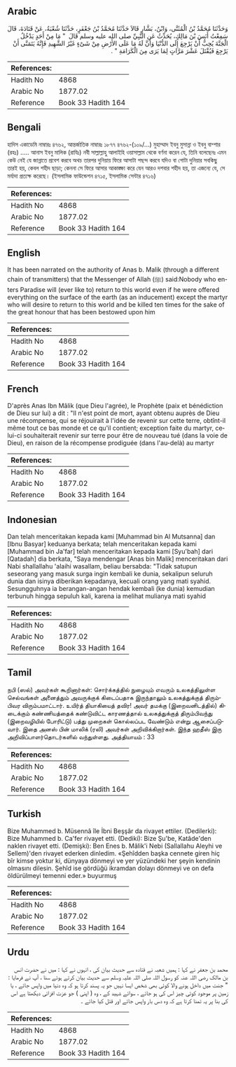 ## Arabic


<div dir="rtl" lang="ar" style={{fontSize:'larger',backgroundColor:'#f8f9fa',padding:20}}>
وَحَدَّثَنَا مُحَمَّدُ بْنُ الْمُثَنَّى، وَابْنُ، بَشَّارٍ قَالاَ حَدَّثَنَا مُحَمَّدُ بْنُ جَعْفَرٍ، حَدَّثَنَا شُعْبَةُ، عَنْ قَتَادَةَ، قَالَ سَمِعْتُ أَنَسَ بْنَ مَالِكٍ، يُحَدِّثُ عَنِ النَّبِيِّ صلى الله عليه وسلم قَالَ ‏ "‏ مَا مِنْ أَحَدٍ يَدْخُلُ الْجَنَّةَ يُحِبُّ أَنْ يَرْجِعَ إِلَى الدُّنْيَا وَأَنَّ لَهُ مَا عَلَى الأَرْضِ مِنْ شَىْءٍ غَيْرُ الشَّهِيدِ فَإِنَّهُ يَتَمَنَّى أَنْ يَرْجِعَ فَيُقْتَلَ عَشْرَ مَرَّاتٍ لِمَا يَرَى مِنَ الْكَرَامَةِ ‏"‏ ‏.‏
</div>
<div style={{backgroundColor:'#f8f9fa',padding:20, marginBottom: 10}}><table> <thead> <tr> <th>References:</th> <th></th> </tr> </thead> <tbody><tr><td>Hadith No</td><td>4868</td></tr><tr><td>Arabic No</td><td>1877.02</td></tr><tr><td>Reference</td><td>Book 33 Hadith 164</td></tr></tbody></table></div>

## Bengali


<div dir="ltr" lang="bn" style={{fontSize:'larger',backgroundColor:'#f8f9fa',padding:20}}>
হাদিস একাডেমি নাম্বারঃ ৪৭৬২, আন্তর্জাতিক নাম্বারঃ ১৮৭৭ ৪৭৬২-(১০৯/...) মুহাম্মাদ ইবনু মুসান্না ও ইবনু বাশ্শার (রহঃ) ..... আনাস ইবনু মালিক (রাযিঃ) নবী সাল্লাল্লাহু আলাইহি ওয়াসাল্লাম থেকে বর্ণনা করেন যে, তিনি বলেছেনঃ এমন কেউ নেই যে জান্নাতে প্রবেশ করবে অথচ তারপর দুনিয়ায় ফিরে আসাটা পছন্দ করবে যদিও বা গোটা দুনিয়ার সবকিছু তারই হয়, কেবল শহীদ ছাড়া; কেননা সে ফিরে আসার আকাঙ্ক্ষা করে যেন আরও দশবার শহীদ হয়, তা এজন্যে যে, সে মর্যাদা প্রত্যক্ষ করেছে। (ইসলামিক ফাউন্ডেশন ৪৭১৫, ইসলামিক সেন্টার ৪৭১৬)
</div>
<div style={{backgroundColor:'#f8f9fa',padding:20, marginBottom: 10}}><table> <thead> <tr> <th>References:</th> <th></th> </tr> </thead> <tbody><tr><td>Hadith No</td><td>4868</td></tr><tr><td>Arabic No</td><td>1877.02</td></tr><tr><td>Reference</td><td>Book 33 Hadith 164</td></tr></tbody></table></div>

## English


<div dir="ltr" lang="en" style={{fontSize:'larger',backgroundColor:'#f8f9fa',padding:20}}>
It has been narrated on the authority of Anas b. Malik (through a different chain of transmitters) that the Messenger of Allah (ﷺ) said:Nobody who enters Paradise will (ever like to) return to this world even if he were offered everything on the surface of the earth (as an inducement) except the martyr who will desire to return to this world and be killed ten times for the sake of the great honour that has been bestowed upon him
</div>
<div style={{backgroundColor:'#f8f9fa',padding:20, marginBottom: 10}}><table> <thead> <tr> <th>References:</th> <th></th> </tr> </thead> <tbody><tr><td>Hadith No</td><td>4868</td></tr><tr><td>Arabic No</td><td>1877.02</td></tr><tr><td>Reference</td><td>Book 33 Hadith 164</td></tr></tbody></table></div>

## French


<div dir="ltr" lang="fr" style={{fontSize:'larger',backgroundColor:'#f8f9fa',padding:20}}>
D'après Anas Ibn Mâlik (que Dieu l'agrée), le Prophète (paix et bénédiction de Dieu sur lui) a dit : "Il n'est point de mort, ayant obtenu auprès de Dieu une récompense, qui se réjouirait à l'idée de revenir sur cette terre, obtînt-il même tout ce bas monde et ce qu'il contient; exception faite du martyr, celui-ci souhaiterait revenir sur terre pour être de nouveau tué (dans la voie de Dieu), en raison de la récompense prodiguée (dans l'au-delà) au martyr
</div>
<div style={{backgroundColor:'#f8f9fa',padding:20, marginBottom: 10}}><table> <thead> <tr> <th>References:</th> <th></th> </tr> </thead> <tbody><tr><td>Hadith No</td><td>4868</td></tr><tr><td>Arabic No</td><td>1877.02</td></tr><tr><td>Reference</td><td>Book 33 Hadith 164</td></tr></tbody></table></div>

## Indonesian


<div dir="ltr" lang="id" style={{fontSize:'larger',backgroundColor:'#f8f9fa',padding:20}}>
Dan telah menceritakan kepada kami [Muhammad bin Al Mutsanna] dan [Ibnu Basyar] keduanya berkata; telah menceritakan kepada kami [Muhammad bin Ja'far] telah menceritakan kepada kami [Syu'bah] dari [Qatadah] dia berkata, "Saya mendengar [Anas bin Malik] menceritakan dari Nabi shallallahu 'alaihi wasallam, beliau bersabda: "Tidak satupun seseorang yang masuk surga ingin kembali ke dunia, sekalipun seluruh dunia dan isinya diberikan kepadanya, kecuali orang yang mati syahid. Sesungguhnya ia berangan-angan hendak kembali (ke dunia) kemudian terbunuh hingga sepuluh kali, karena ia melihat mulianya mati syahid
</div>
<div style={{backgroundColor:'#f8f9fa',padding:20, marginBottom: 10}}><table> <thead> <tr> <th>References:</th> <th></th> </tr> </thead> <tbody><tr><td>Hadith No</td><td>4868</td></tr><tr><td>Arabic No</td><td>1877.02</td></tr><tr><td>Reference</td><td>Book 33 Hadith 164</td></tr></tbody></table></div>

## Tamil


<div dir="ltr" lang="ta" style={{fontSize:'larger',backgroundColor:'#f8f9fa',padding:20}}>
நபி (ஸல்) அவர்கள் கூறினார்கள்: சொர்க்கத்தில் நுழையும் எவரும் உலகத்திலுள்ள செல்வங்கள் அனைத்தும் அவருக்குக் கிடைப்பதாக இருந்தாலும் உலகத்துக்குத் திரும்பிவர விரும்பமாட்டார். உயிர்த் தியாகியைத் தவிர! அவர் தமக்கு (இறைவனிடத்தில்) கிடைக்கும் கண்ணியத்தைக் கண்டுவிட்ட காரணத்தால் உலகத்துக்குத் திரும்பிவந்து (இறைவழியில் போரிட்டு) பத்து முறைகள் கொல்லப்பட வேண்டும் என்று ஆசைப்படுவார். இதை அனஸ் பின் மாலிக் (ரலி) அவர்கள் அறிவிக்கிறார்கள். இந்த ஹதீஸ் இரு அறிவிப்பாளர்தொடர்களில் வந்துள்ளது. அத்தியாயம் : 33
</div>
<div style={{backgroundColor:'#f8f9fa',padding:20, marginBottom: 10}}><table> <thead> <tr> <th>References:</th> <th></th> </tr> </thead> <tbody><tr><td>Hadith No</td><td>4868</td></tr><tr><td>Arabic No</td><td>1877.02</td></tr><tr><td>Reference</td><td>Book 33 Hadith 164</td></tr></tbody></table></div>

## Turkish


<div dir="ltr" lang="tr" style={{fontSize:'larger',backgroundColor:'#f8f9fa',padding:20}}>
Bize Muhammed b. Müsennâ île İbni Beşşâr da rivayet ettiler. (Dedilerki): Bize Muhammed b. Ca'fer rivayet etti. (Dediki): Bize Şu'be, Katâde'den naklen rivayet etti. (Demişki): Ben Enes b. Mâlik'i Nebi (Sallallahu Aleyhi ve Sellem)'den rivayet ederken dinledim. «Şehîdden başka cennete giren hiç bîr kimse yoktur ki, dünyaya dönmeyi ve yer yüzündeki her şeyin kendinin olmasını dilesin. Şehîd ise gördüğü ikramdan dolayı dönmeyi ve on defa öldürülmeyi temenni eder.» buyurmuş
</div>
<div style={{backgroundColor:'#f8f9fa',padding:20, marginBottom: 10}}><table> <thead> <tr> <th>References:</th> <th></th> </tr> </thead> <tbody><tr><td>Hadith No</td><td>4868</td></tr><tr><td>Arabic No</td><td>1877.02</td></tr><tr><td>Reference</td><td>Book 33 Hadith 164</td></tr></tbody></table></div>

## Urdu


<div dir="rtl" lang="ur" style={{fontSize:'larger',backgroundColor:'#f8f9fa',padding:20}}>
محمد بن جعفر نے کہا : ہمیں شعبہ نے قتادہ سے حدیث بیان کی ، انہوں نے کہا : میں نے حضرت انس بن مالک رضی اللہ عنہ کو رسول اللہ صلی اللہ علیہ وسلم سے حدیث بیان کرتے ہوئے سنا ، آپ نے فرمایا : " جنت میں داخل ہونے والا کوئی بھی شخص ایسا نہیں جو یہ پسند کرتا ہو کہ وہ دنیا میں واپس جائے ، یا زمین پر موجود کوئی چیز اس کی ہو جائے ، سوائے شہید کے ، وہ ( اپنی ) جو عزت افزائی دیکھتا ہے اس کی بنا پر یہ تمنا کرتا ہے کہ وہ دس بار واپس جائے اور قتل کیا جائے ۔
</div>
<div style={{backgroundColor:'#f8f9fa',padding:20, marginBottom: 10}}><table> <thead> <tr> <th>References:</th> <th></th> </tr> </thead> <tbody><tr><td>Hadith No</td><td>4868</td></tr><tr><td>Arabic No</td><td>1877.02</td></tr><tr><td>Reference</td><td>Book 33 Hadith 164</td></tr></tbody></table></div>
